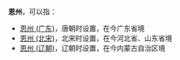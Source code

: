 '''恩州'''，可以指：

*[[恩州_(广东)|恩州 (广东)]]，唐朝时设置，在今广东省境
*[[恩州_(北宋)|恩州 (北宋)]]，北宋时设置，在今河北省、山东省境
*[[恩州_(辽朝)|恩州 (辽朝)]]，辽朝时设置，在今内蒙古自治区境

{{Disambig|cat=二字中国州名消歧义|E}}